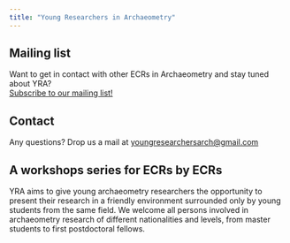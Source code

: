 ```yaml
---
title: "Young Researchers in Archaeometry"
---
```


::: {.column-margin}

:::: {.callout}

## Mailing list
Want to get in contact with other ECRs in Archaeometry and stay tuned about YRA?  
[Subscribe to our mailing list!](https://www.listserv.dfn.de/sympa/subscribe/yrarchaeometry){target="_blank"}

::::

:::: {.callout}

## Contact
Any questions? Drop us a mail at [youngresearchersarch@gmail.com](mailto:youngresearchersarch@gmail.com)

::::

:::

## A workshops series for ECRs by ECRs

YRA aims to give young archaeometry researchers the opportunity to present their research in a friendly environment surrounded only by young students from the same field. We welcome all persons involved in archaeometry research of different nationalities and levels, from master students to first postdoctoral fellows. 
